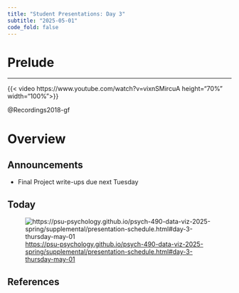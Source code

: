 ```yaml
---
title: "Student Presentations: Day 3"
subtitle: "2025-05-01"
code_fold: false
---
```


# Prelude

---

{{< video https://www.youtube.com/watch?v=vixnSMircuA height="70%" width="100%">}}

@Recordings2018-gf

# Overview

## Announcements

- Final Project write-ups due next Tuesday

## Today

![<https://psu-psychology.github.io/psych-490-data-viz-2025-spring/supplemental/presentation-schedule.html#day-3-thursday-may-01>](../include/img/day-3-presenters.png)

## References
